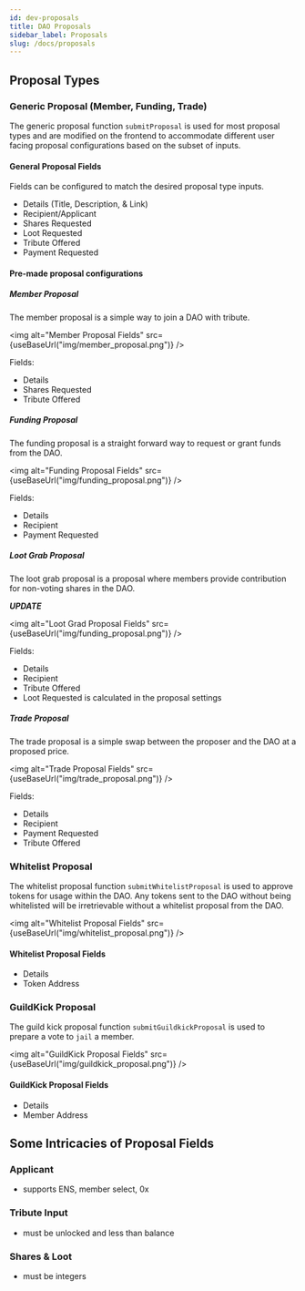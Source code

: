 ```yaml
---
id: dev-proposals
title: DAO Proposals
sidebar_label: Proposals
slug: /docs/proposals
---
```



## Proposal Types

### Generic Proposal (Member, Funding, Trade)

The generic proposal function `submitProposal` is used for most proposal types and are modified on the frontend to accommodate different user facing proposal configurations based on the subset of inputs.

#### General Proposal Fields

Fields can be configured to match the desired proposal type inputs.

- Details (Title, Description, & Link)
- Recipient/Applicant
- Shares Requested
- Loot Requested
- Tribute Offered
- Payment Requested

#### Pre-made proposal configurations

##### Member Proposal

The member proposal is a simple way to join a DAO with tribute.

<img alt="Member Proposal Fields" src={useBaseUrl("img/member_proposal.png")} />

Fields:

- Details
- Shares Requested
- Tribute Offered

##### Funding Proposal

The funding proposal is a straight forward way to request or grant funds from the DAO.

<img
  alt="Funding Proposal Fields"
  src={useBaseUrl("img/funding_proposal.png")}
/>

Fields:

- Details
- Recipient
- Payment Requested

##### Loot Grab Proposal

The loot grab proposal is a proposal where members provide contribution for non-voting shares in the DAO.

**_UPDATE_**

<img
  alt="Loot Grad Proposal Fields"
  src={useBaseUrl("img/funding_proposal.png")}
/>

Fields:

- Details
- Recipient
- Tribute Offered
- Loot Requested is calculated in the proposal settings

##### Trade Proposal

The trade proposal is a simple swap between the proposer and the DAO at a proposed price.

<img alt="Trade Proposal Fields" src={useBaseUrl("img/trade_proposal.png")} />

Fields:

- Details
- Recipient
- Payment Requested
- Tribute Offered

### Whitelist Proposal

The whitelist proposal function `submitWhitelistProposal` is used to approve tokens for usage within the DAO. Any tokens sent to the DAO without being whitelisted will be irretrievable without a whitelist proposal from the DAO.

<img
  alt="Whitelist Proposal Fields"
  src={useBaseUrl("img/whitelist_proposal.png")}
/>

#### Whitelist Proposal Fields

- Details
- Token Address

### GuildKick Proposal

The guild kick proposal function `submitGuildkickProposal` is used to prepare a vote to `jail` a member.

<img
  alt="GuildKick Proposal Fields"
  src={useBaseUrl("img/guildkick_proposal.png")}
/>

#### GuildKick Proposal Fields

- Details
- Member Address

## Some Intricacies of Proposal Fields

### Applicant

- supports ENS, member select, 0x

### Tribute Input

- must be unlocked and less than balance

### Shares & Loot

- must be integers
